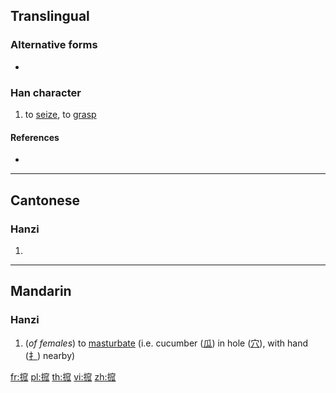 ==Translingual==

===Alternative forms===
* {{l|mul|攨}}

===Han character===
{{Han char|rn=64|rad=手|as=10|sn=13|four=|canj=QJCO|ids=⿰扌窊}}

# to [[seize]], to [[grasp]]

====References====
* {{Han ref|kx=0448.120|dkj=12516|dj=0799.050|hdz=31937.050|uh=6432|ud=25650}}

----

==Cantonese==

===Hanzi===
{{yue-hanzi|jyut=[[waa2]], [[we2]]|y=wa2, we2}}

# {{defn|lang=yue|sort=手10}}

----

==Mandarin==

===Hanzi===
{{cmn-hanzi|pin=[[wā]] ([[wa1]])|wg=wa<sup>1</sup>}}

# {{label|cmn|slang}} (''of females'') to [[masturbate]] (i.e. cucumber ([[瓜]]) in hole ([[穴]]), with hand ([[扌]]) nearby)

[[fr:搲]]
[[pl:搲]]
[[th:搲]]
[[vi:搲]]
[[zh:搲]]